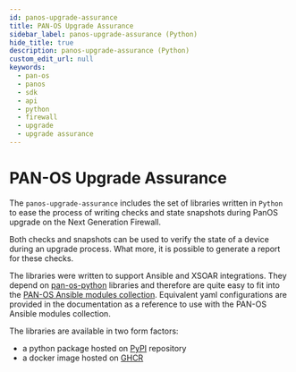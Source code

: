 ```yaml
---
id: panos-upgrade-assurance
title: PAN-OS Upgrade Assurance
sidebar_label: panos-upgrade-assurance (Python)
hide_title: true
description: panos-upgrade-assurance (Python)
custom_edit_url: null
keywords:
  - pan-os
  - panos
  - sdk
  - api
  - python
  - firewall
  - upgrade
  - upgrade assurance
---
```


# PAN-OS Upgrade Assurance

The `panos-upgrade-assurance` includes the set of libraries written in `Python` to ease the process of writing checks and state snapshots during PanOS upgrade on the Next Generation Firewall.

Both checks and snapshots can be used to verify the state of a device during an upgrade process. What more, it is possible to generate a report for these checks.

The libraries were written to support Ansible and XSOAR integrations. They depend on [pan-os-python](/panos/docs/panospython/) libraries and therefore are quite easy to fit into the [PAN-OS Ansible modules collection](https://galaxy.ansible.com/ui/repo/published/paloaltonetworks/panos). Equivalent yaml configurations are provided in the documentation as a reference to use with the PAN-OS Ansible modules collection.

The libraries are available in two form factors:

- a python package hosted on [PyPI](https://pypi.org/project/panos-upgrade-assurance/) repository
- a docker image hosted on [GHCR](https://github.com/PaloAltoNetworks/pan-os-upgrade-assurance/pkgs/container/panos_upgrade_assurance)
